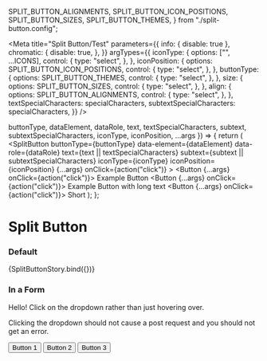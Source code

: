 
  SPLIT_BUTTON_ALIGNMENTS,
  SPLIT_BUTTON_ICON_POSITIONS,
  SPLIT_BUTTON_SIZES,
  SPLIT_BUTTON_THEMES,
} from "./split-button.config";

<Meta
  title="Split Button/Test"
  parameters={{
    info: { disable: true },
    chromatic: {
      disable: true,
    },
  }}
  argTypes={{
    iconType: {
      options: ["", ...ICONS],
      control: {
        type: "select",
      },
    },
    iconPosition: {
      options: SPLIT_BUTTON_ICON_POSITIONS,
      control: {
        type: "select",
      },
    },
    buttonType: {
      options: SPLIT_BUTTON_THEMES,
      control: {
        type: "select",
      },
    },
    size: {
      options: SPLIT_BUTTON_SIZES,
      control: {
        type: "select",
      },
    },
    align: {
      options: SPLIT_BUTTON_ALIGNMENTS,
      control: {
        type: "select",
      },
    },
    textSpecialCharacters: specialCharacters,
    subtextSpecialCharacters: specialCharacters,
  }}
/>

  buttonType,
  dataElement,
  dataRole,
  text,
  textSpecialCharacters,
  subtext,
  subtextSpecialCharacters,
  iconType,
  iconPosition,
  ...args
}) => {
  return (
    <Box height={400} mt={100} ml={100}>
      <SplitButton
        buttonType={buttonType}
        data-element={dataElement}
        data-role={dataRole}
        text={text || textSpecialCharacters}
        subtext={subtext || subtextSpecialCharacters}
        iconType={iconType}
        iconPosition={iconPosition}
        {...args}
        onClick={action("click")}
      >
        <Button {...args} onClick={action("click")}>
          Example Button
        </Button>
        <Button {...args} onClick={action("click")}>
          Example Button with long text
        </Button>
        <Button {...args} onClick={action("click")}>
          Short
        </Button>
      </SplitButton>
    </Box>
  );
};

# Split Button

### Default

<Canvas>
  <Story
    name="default"
    args={{
      iconType: "",
      iconPosition: "before",
      buttonType: "secondary",
      dataElement: "data-element",
      dataRole: "",
      disabled: false,
      size: "medium",
      align: "left",
      text: "Example Split Button",
      textSpecialCharacters: undefined,
      subtext: "",
      subtextSpecialCharacters: undefined,
    }}
  >
    {SplitButtonStory.bind({})}
  </Story>
</Canvas>

### In a Form

<Canvas>
  <Story name="in a form">
    <form method="post">
      <p>Hello! Click on the dropdown rather than just hovering over.</p>
      <p>
        Clicking the dropdown should not cause a post request
        and you should not get an error.
      </p>
      <SplitButton text="Split button">
        <Button>Button 1</Button>
        <Button>Button 2</Button>
        <Button>Button 3</Button>
      </SplitButton>
    </form>
  </Story>
</Canvas>
